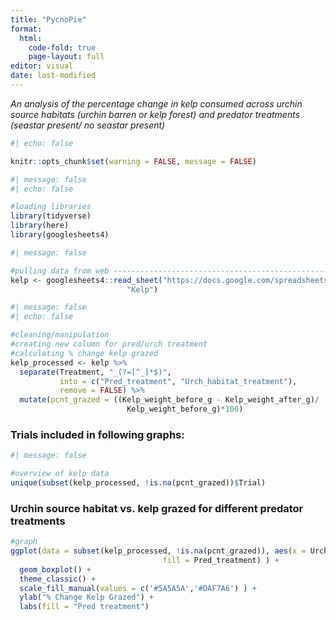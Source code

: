 ```yaml
---
title: "PycnoPie"
format: 
  html:
    code-fold: true
    page-layout: full
editor: visual
date: last-modified
---
```


*An analysis of the percentage change in kelp consumed across urchin source habitats (urchin barren or kelp forest) and predator treatments (seastar present/ no seastar present)*

```r
#| echo: false

knitr::opts_chunk$set(warning = FALSE, message = FALSE)
```

```r
#| message: false
#| echo: false

#loading libraries
library(tidyverse)
library(here)
library(googlesheets4)
```

```r
#| message: false

#pulling data from web ---------------------------------------------------------
kelp <- googlesheets4::read_sheet("https://docs.google.com/spreadsheets/d/1yFkZm64m7c9b4EdSxK3-qR8B7I-5rWyk7CDs7fmmMKg/edit?gid=184409314#gid=184409314",
                          "Kelp") 
```

```r
#| message: false
#| echo: false

#cleaning/manipulation
#creating new column for pred/urch treatment
#calculating % change kelp grazed
kelp_processed <- kelp %>%
  separate(Treatment, "_(?=[^_]*$)",
           into = c("Pred_treatment", "Urch_habitat_treatment"), 
           remove = FALSE) %>%
  mutate(pcnt_grazed = ((Kelp_weight_before_g - Kelp_weight_after_g)/ 
                          Kelp_weight_before_g)*100)
```

### Trials included in following graphs:

```r
#| message: false

#overview of kelp data
unique(subset(kelp_processed, !is.na(pcnt_grazed))$Trial)
```

### Urchin source habitat vs. kelp grazed for different predator treatments

```r

#graph 
ggplot(data = subset(kelp_processed, !is.na(pcnt_grazed)), aes(x = Urch_habitat_treatment, y = pcnt_grazed, 
                                  fill = Pred_treatment) ) +
  geom_boxplot() +
  theme_classic() +
  scale_fill_manual(values = c('#5A5A5A','#DAF7A6') ) +
  ylab("% Change Kelp Grazed") +
  labs(fill = "Pred treatment")

```
